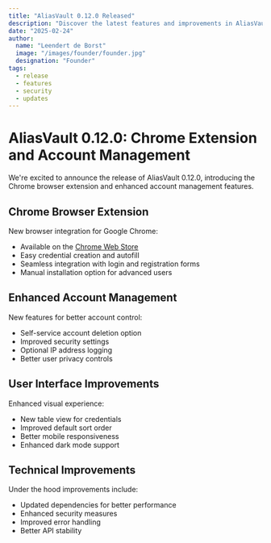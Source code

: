 ```yaml
---
title: "AliasVault 0.12.0 Released"
description: "Discover the latest features and improvements in AliasVault 0.12.0"
date: "2025-02-24"
author:
  name: "Leendert de Borst"
  image: "/images/founder/founder.jpg"
  designation: "Founder"
tags:
  - release
  - features
  - security
  - updates
---
```


# AliasVault 0.12.0: Chrome Extension and Account Management

We're excited to announce the release of AliasVault 0.12.0, introducing the Chrome browser extension and enhanced account management features.

## Chrome Browser Extension

New browser integration for Google Chrome:

- Available on the [Chrome Web Store](https://chromewebstore.google.com/detail/aliasvault/bmoggiinmnodjphdjnmpcnlleamkfedj)
- Easy credential creation and autofill
- Seamless integration with login and registration forms
- Manual installation option for advanced users

## Enhanced Account Management

New features for better account control:

- Self-service account deletion option
- Improved security settings
- Optional IP address logging
- Better user privacy controls

## User Interface Improvements

Enhanced visual experience:

- New table view for credentials
- Improved default sort order
- Better mobile responsiveness
- Enhanced dark mode support

## Technical Improvements

Under the hood improvements include:

- Updated dependencies for better performance
- Enhanced security measures
- Improved error handling
- Better API stability

<GitHubRelease version="0.12.0" />
